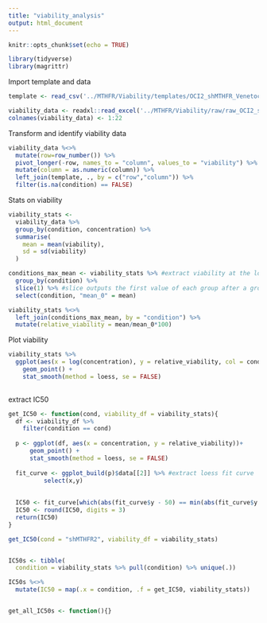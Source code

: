 ```yaml
---
title: "viability_analysis"
output: html_document
---
```


```r
knitr::opts_chunk$set(echo = TRUE)

library(tidyverse)
library(magrittr)
```

Import template and data

```r
template <- read_csv('../MTHFR/Viability/templates/OCI2_shMTHFR_Venetoclax_02262020.csv', col_types = cols())

viability_data <- readxl::read_excel('../MTHFR/Viability/raw/raw_OCI2_shMTHFR_Venetoclax_Day3_02262020.xlsx', col_names = FALSE)
colnames(viability_data) <- 1:22

```

Transform and identify viability data

```r
viability_data %<>% 
  mutate(row=row_number()) %>% 
  pivot_longer(-row, names_to = "column", values_to = "viability") %>% 
  mutate(column = as.numeric(column)) %>% 
  left_join(template, ., by = c("row","column")) %>% 
  filter(is.na(condition) == FALSE)

```

Stats on viability

```r
viability_stats <- 
  viability_data %>% 
  group_by(condition, concentration) %>% 
  summarise(
    mean = mean(viability),
    sd = sd(viability)
  )

conditions_max_mean <- viability_stats %>% #extract viability at the lowest concentration
  group_by(condition) %>% 
  slice(1) %>% #slice outputs the first value of each group after a group_by
  select(condition, "mean_0" = mean)

viability_stats %<>% 
  left_join(conditions_max_mean, by = "condition") %>% 
  mutate(relative_viability = mean/mean_0*100)
```



Plot viability


```r
viability_stats %>% 
  ggplot(aes(x = log(concentration), y = relative_viability, col = condition))+
    geom_point() +
    stat_smooth(method = loess, se = FALSE)
    
```

extract IC50

```r
get_IC50 <- function(cond, viability_df = viability_stats){
  df <- viability_df %>% 
    filter(condition == cond)
  
  p <- ggplot(df, aes(x = concentration, y = relative_viability))+
      geom_point() +
      stat_smooth(method = loess, se = FALSE)
  
  fit_curve <- ggplot_build(p)$data[[2]] %>% #extract loess fit curve
          select(x,y)
  
  
  IC50 <- fit_curve[which(abs(fit_curve$y - 50) == min(abs(fit_curve$y - 50))),1] #identify closest value from 70 and the corresponding          concentration
  IC50 <- round(IC50, digits = 3)
  return(IC50)
}

get_IC50(cond = "shMTHFR2", viability_df = viability_stats)


IC50s <- tibble(
  condition = viability_stats %>% pull(condition) %>% unique(.))

IC50s %<>%
  mutate(IC50 = map(.x = condition, .f = get_IC50, viability_stats))


get_all_IC50s <- function(){}


```


